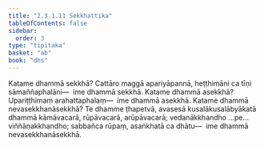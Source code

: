 ```yaml
---
title: "2.3.1.11 Sekkhattika"
tableOfContents: false
sidebar:
  order: 3
type: "tipitaka"
basket: "ab"
book: "dhs"
---
```



<DynamicBreadcrumb />

<Division number="1023" book="dhs" bookNo="29" page="210">

<Paragraph number="1688" book="dhs">
Katame dhammā sekkhā? Cattāro maggā apariyāpannā, heṭṭhimāni ca tīṇi sāmaññaphalāni—  ime dhammā sekkhā.
</Paragraph>

</Division>
<Division number="1024" book="dhs" bookNo="29" page="210">

<Paragraph number="1689" book="dhs">
Katame dhammā asekkhā? Upariṭṭhimaṃ arahattaphalaṃ—  ime dhammā asekkhā.
</Paragraph>

</Division>
<Division number="1025" book="dhs" bookNo="29" page="210">

<Paragraph number="1690" book="dhs">
Katame dhammā nevasekkhanāsekkhā? Te dhamme ṭhapetvā, avasesā kusalākusalābyākatā dhammā kāmāvacarā, rūpāvacarā, arūpāvacarā; vedanākkhandho …pe…  viññāṇakkhandho; sabbañca rūpaṃ, asaṅkhatā ca dhātu—  ime dhammā nevasekkhanāsekkhā.
</Paragraph>
</Division>